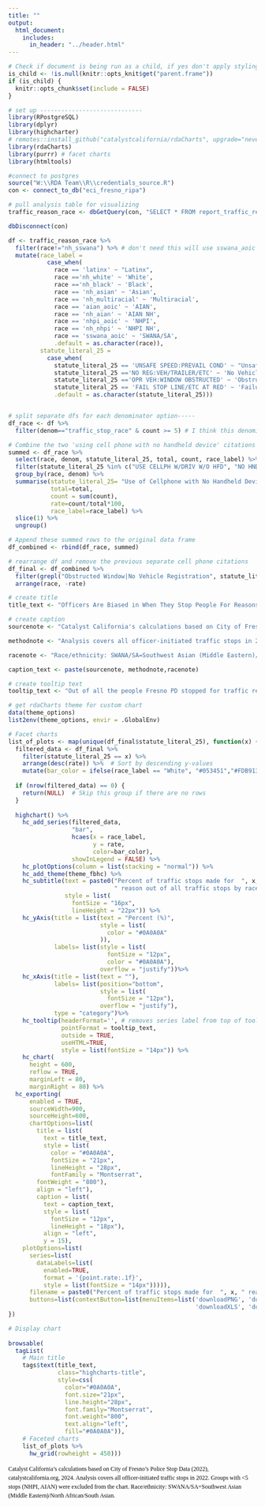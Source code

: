 ```yaml
---
title: ""
output:
  html_document:
    includes:
      in_header: "../header.html"
---
```


```r
# Check if document is being run as a child, if yes don't apply styling again
is_child <- !is.null(knitr::opts_knit$get("parent.frame"))
if (is_child) {
  knitr::opts_chunk$set(include = FALSE)
}
```

```r

# set up -----------------------------
library(RPostgreSQL)
library(dplyr)
library(highcharter)
# remotes::install_github("catalystcalifornia/rdaCharts", upgrade="never") 
library(rdaCharts)
library(purrr) # facet charts
library(htmltools)

#connect to postgres
source("W:\\RDA Team\\R\\credentials_source.R")
con <- connect_to_db("eci_fresno_ripa")

# pull analysis table for visualizing
traffic_reason_race <- dbGetQuery(con, "SELECT * FROM report_traffic_reason_race")

dbDisconnect(con)
```

```r
df <- traffic_reason_race %>%
  filter(race!="nh_sswana") %>% # don't need this will use sswana_aoic which is the same
  mutate(race_label = 
           case_when(
             race == 'latinx' ~ "Latinx",
             race =='nh_white' ~ 'White',
             race =='nh_black' ~ 'Black',
             race == 'nh_asian' ~ 'Asian',
             race == 'nh_multiracial' ~ 'Multiracial',
             race == 'aian_aoic' ~ 'AIAN',
             race == 'nh_aian' ~ 'AIAN NH',
             race == 'nhpi_aoic' ~ 'NHPI',
             race == 'nh_nhpi' ~ 'NHPI NH',
             race == 'sswana_aoic' ~ 'SWANA/SA',
             .default = as.character(race)),
         statute_literal_25 = 
           case_when(
             statute_literal_25 == 'UNSAFE SPEED:PREVAIL COND' ~ "Unsafe Speed while Driving Vehicle",
             statute_literal_25 =='NO REG:VEH/TRAILER/ETC' ~ 'No Vehicle Registration',
             statute_literal_25 =='OPR VEH:WINDOW OBSTRUCTED' ~ 'Obstructed Window',
             statute_literal_25 == 'FAIL STOP LINE/ETC AT RED' ~ 'Failure to Stop at Red Light',
             .default = as.character(statute_literal_25)))


# split separate dfs for each denominator option-----
df_race <- df %>%
  filter(denom=="traffic_stop_race" & count >= 5) # I think this denominator is the best one for visualizing

# Combine the two 'using cell phone with no handheld device' citations into one -----
summed <- df_race %>%
  select(race, denom, statute_literal_25, total, count, race_label) %>%
  filter(statute_literal_25 %in% c("USE CELLPH W/DRIV W/O HFD", "NO HND HLD DEVICE W/DRIVE")) %>%
  group_by(race, denom) %>%
  summarise(statute_literal_25= "Use of Cellphone with No Handheld Device",
            total=total,
            count = sum(count),
            rate=count/total*100,
            race_label=race_label) %>%
  slice(1) %>%
  ungroup()

# Append these summed rows to the original data frame
df_combined <- rbind(df_race, summed)

# rearrange df and remove the previous separate cell phone citations
df_final <- df_combined %>%
  filter(grepl("Obstructed Window|No Vehicle Registration", statute_literal_25)) %>%
  arrange(race, -rate)

```

```r
# create title
title_text <- "Officers Are Biased in When They Stop People For Reasons Not Related to Public Safety"

# create caption 
sourcenote <- "Catalyst California's calculations based on City of Fresno's Police Stop Data (2022), catalystcalifornia.org, 2024."

methodnote <- "Analysis covers all officer-initiated traffic stops in 2022. Groups with <10 stops (NHPI, AIAN) were excluded from the chart."

racenote <- "Race/ethnicity: SWANA/SA=Southwest Asian (Middle Eastern)/North African/South Asian."

caption_text <- paste(sourcenote, methodnote,racenote)

# create tooltip text
tooltip_text <- "Out of all the people Fresno PD stopped for traffic reasons and perceived as <b>{point.race_label}</b>, <b>{point.rate:.1f}%</b> of those people were stopped for <b>{point.statute_literal_25}</b>, or a total of <b>{point.count:.f}</b> people."

# get rdaCharts theme for custom chart
data(theme_options)
list2env(theme_options, envir = .GlobalEnv)

```

```r
# Facet charts
list_of_plots <- map(unique(df_final$statute_literal_25), function(x) {
  filtered_data <- df_final %>%
    filter(statute_literal_25 == x) %>%
    arrange(desc(rate)) %>%  # Sort by descending y-values
    mutate(bar_color = ifelse(race_label == "White", "#053451","#FDB913"))  # Custom color for "White"
  
  if (nrow(filtered_data) == 0) {
    return(NULL)  # Skip this group if there are no rows
  }
  
  highchart() %>%
    hc_add_series(filtered_data, 
                  "bar", 
                  hcaes(x = race_label, 
                        y = rate, 
                        color=bar_color),
                  showInLegend = FALSE) %>%
    hc_plotOptions(column = list(stacking = "normal")) %>%
    hc_add_theme(theme_fbhc) %>%
    hc_subtitle(text = paste0("Percent of traffic stops made for  ", x,
                              " reason out of all traffic stops by race"),
                style = list(
                  fontSize = "16px",
                  lineHeight = "22px")) %>%
    hc_yAxis(title = list(text = "Percent (%)",
                          style = list(
                            color = "#0A0A0A"
                          )),
             labels= list(style = list(
                            fontSize = "12px",
                            color = "#0A0A0A"),
                          overflow = "justify"))%>%
    hc_xAxis(title = list(text = ""),
             labels= list(position="bottom",
                          style = list(
                            fontSize = "12px"),
                          overflow = "justify"),
             type = "category")%>%
    hc_tooltip(headerFormat='', # removes series label from top of tooltip
               pointFormat = tooltip_text,
               outside = TRUE,
               useHTML=TRUE,
               style = list(fontSize = "14px")) %>%
    hc_chart(
      height = 600,
      reflow = TRUE,
      marginLeft = 80,
      marginRight = 80) %>%
  hc_exporting(
      enabled = TRUE,
      sourceWidth=900,
      sourceHeight=600,
      chartOptions=list(
        title = list(
          text = title_text,
          style = list(
            color = "#0A0A0A",
            fontSize = "21px",
            lineHeight = "28px",
            fontFamily = "Montserrat",
        fontWeight = "800"),
        align = "left"),
        caption = list(
          text = caption_text,
          style = list(
            fontSize = "12px",
            lineHeight = "18px"),
          align = "left",
          y = 15),
    plotOptions=list(
      series=list(
        dataLabels=list(
          enabled=TRUE,
          format = '{point.rate:.1f}',
          style = list(fontSize = "14px"))))),
      filename = paste0("Percent of traffic stops made for  ", x, " reason out of all traffic stops by race","_Catalyst California, catalystcalifornia.org, ", format(Sys.Date(), "%Y"), "."),
      buttons=list(contextButton=list(menuItems=list('downloadPNG', 'downloadSVG',
                                                     'downloadXLS', 'downloadCSV'))))
})

```

```r
# Display chart
  
browsable(
  tagList(
    # Main title
    tags$text(title_text, 
              class="highcharts-title",
              style=css(
                color="#0A0A0A",
                font.size="21px",
                line.height="28px",
                font.family="Montserrat",
                font.weight="800",
                text.align="left",
                fill="#0A0A0A")),
    # Faceted charts
    list_of_plots %>% 
      hw_grid(rowheight = 450)))

```
<span class="highcharts-caption" data-z-index="4" style="font-family: open-sans; font-size: 12px; white-space: normal; margin-left: 0px; margin-top: 0px; left: 10px; top: 513px; color: rgb(10, 10, 10); font-weight: 400; text-align: left; line-height: 18px; width: 100%; display: block;">Catalyst California's calculations based on City of Fresno's Police Stop Data (2022), catalystcalifornia.org, 2024.  Analysis covers all officer-initiated traffic stops in 2022. Groups with <5 stops (NHPI, AIAN) were excluded from the chart. Race/ethnicity: SWANA/SA=Southwest Asian (Middle Eastern)/North African/South Asian.</span>

<script>
  widg = document.getElementsByClassName('html-widget'); //find widgets
  for (let i = 0; i < widg.length; i++) { //loop through
    document.getElementsByClassName('highchart')[i].style.width = '100%'; //adjust width
    document.getElementsByClassName('highchart')[i].style.height = '100%'; //adjust height
  }
</script>